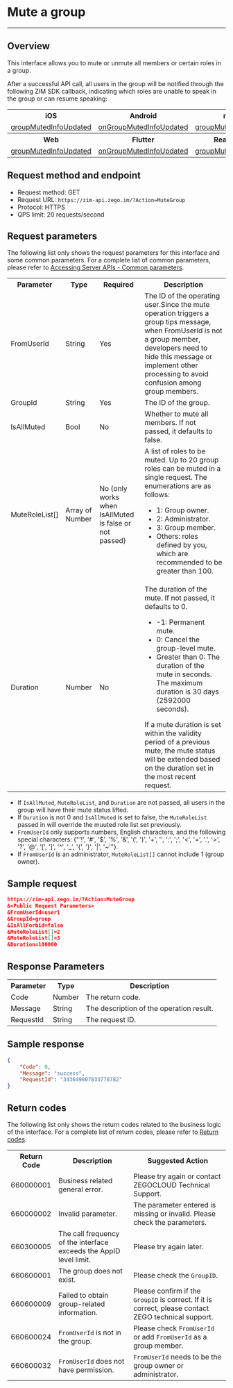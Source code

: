 # Mute a group

- - -

## Overview

This interface allows you to mute or unmute all members or certain roles in a group.

After a successful API call, all users in the group will be notified through the following ZIM SDK callback, indicating which roles are unable to speak in the group or can resume speaking:

<table>

<tbody><tr>
<th>iOS</th>
<th>Android</th>
<th>macOS</th>
<th>Windows</th>
</tr>
<tr>
<td><a href="https://docs.zegocloud.com/article/api?doc=zim_API~objective-c_ios~protocol~ZIMEventHandler#zim-group-muted-info-updated-operated-info-group-id" rel="noreferrer noopenner">groupMutedInfoUpdated</a></td>
<td><a href="https://docs.zegocloud.com/article/api?doc=zim_API~java_android~class~ZIMEventHandler#on-group-muted-info-updated" rel="noreferrer noopenner">onGroupMutedInfoUpdated</a></td>
<td><a href="https://docs.zegocloud.com/article/api?doc=zim_API~objective-c_macos~protocol~ZIMEventHandler#zim-group-muted-info-updated-operated-info-group-id" rel="noreferrer noopenner">groupMutedInfoUpdated</a></td>
<td><a href="https://docs.zegocloud.com/article/api?doc=zim_API~cpp_windows~class~ZIMEventHandler#on-group-muted-info-updated" rel="noreferrer noopenner">onGroupMutedInfoUpdated</a></td>
</tr>
<tr>
<th>Web</th>
<th>Flutter</th>
<th>React Native</th>
<th></th>
</tr>
<tr>
<td><a href="https://docs.zegocloud.com/article/api?doc=zim_API~javascript_web~interface~ZIMEventHandler#group-muted-info-updated" rel="noreferrer noopenner">groupMutedInfoUpdated</a></td>
<td><a href="https://pub.dev/documentation/zego_zim/latest/zego_zim/ZIMEventHandler/onGroupMutedInfoUpdated.html" rel="noreferrer noopenner">onGroupMutedInfoUpdated</a></td>
<td><a href="https://docs.zegocloud.com/article/api?doc=zim_API~javascript_react-native~interface~ZIMEventHandler#group-muted-info-updated" rel="noreferrer noopenner">groupMutedInfoUpdated</a></td>
<td></td>
</tr>
</tbody></table>

## Request method and endpoint

- Request method: GET
- Request URL: `https://zim-api.zego.im/?Action=MuteGroup`
- Protocol: HTTPS
- QPS limit: 20 requests/second

## Request parameters

The following list only shows the request parameters for this interface and some common parameters. For a complete list of common parameters, please refer to [Accessing Server APIs - Common parameters](../Accessing%20Server%20APIs.mdx#common-parameters).

<table>

<tbody><tr data-row-level="1">
<th>Parameter</th>
<th>Type</th>
<th>Required</th>
<th>Description</th>
</tr>
<tr data-row-level="2">
<td>FromUserId</td>
<td>String</td>
<td>Yes</td>
<td>The ID of the operating user.<Note title="Note">Since the mute operation triggers a group tips message, when FromUserId is not a group member, developers need to hide this message or implement other processing to avoid confusion among group members.</Note></td>
</tr>
<tr data-row-level="3">
<td>GroupId</td>
<td>String</td>
<td>Yes</td>
<td>The ID of the group.</td>
</tr>
<tr data-row-level="4">
<td>IsAllMuted</td>
<td>Bool</td>
<td>No</td>
<td>Whether to mute all members. If not passed, it defaults to false.</td>
</tr>
<tr data-row-level="5">
<td>MuteRoleList[]</td>
<td>Array of Number</td>
<td>No (only works when IsAllMuted is false or not passed)</td>
<td>
A list of roles to be muted. Up to 20 group roles can be muted in a single request. The enumerations are as follows:
<ul>
<li>1: Group owner.</li>
<li>2: Administrator.</li>
<li>3: Group member.</li>
<li>Others: roles defined by you, which are recommended to be greater than 100.</li>
</ul></td>
</tr>
<tr data-row-level="6">
<td>Duration</td>
<td>Number</td>
<td>No</td>
<td>The duration of the mute. If not passed, it defaults to 0.
<ul><li>-1: Permanent mute.</li><li>0: Cancel the group-level mute.</li><li>Greater than 0: The duration of the mute in seconds. The maximum duration is 30 days (2592000 seconds).</li></ul>If a mute duration is set within the validity period of a previous mute, the mute status will be extended based on the duration set in the most recent request.</td>
</tr>
</tbody></table>

<Note title="Note">

- If `IsAllMuted`, `MuteRoleList`, and `Duration` are not passed, all users in the group will have their mute status lifted.
- If `Duration` is not 0 and `IsAllMuted` is set to false, the `MuteRoleList` passed in will override the muuted role list set previously.
- `FromUserId` only supports numbers, English characters, and the following special characters: {"'!', '#', '$', '%', '&', '(', ')', '+', '', ':', ';', '<', '=', '.', '>', '?', '@', '[', ']', '^', '_', '{', '}', '|', '~'"}.
- If `FromUserId` is an administrator, `MuteRoleList[]` cannot include 1 (group owner).
</Note>

## Sample request

```json
https://zim-api.zego.im/?Action=MuteGroup
&<Public Request Parameters>
&FromUserId=user1
&GroupId=group
&IsAllForbid=false
&MuteRoleList[]=2
&MuteRoleList[]=3
&Duration=100000
```

## Response Parameters

<table>

<tbody><tr data-row-level="1">
<th>Parameter</th>
<th>Type</th>
<th>Description</th>
</tr>
<tr data-row-level="2">
<td>Code</td>
<td>Number</td>
<td>The return code.</td>
</tr>
<tr data-row-level="3">
<td>Message</td>
<td>String</td>
<td>The description of the operation result.</td>
</tr>
<tr data-row-level="4">
<td>RequestId</td>
<td>String</td>
<td>The request ID.</td>
</tr>
</tbody></table>


## Sample response

```json
{
    "Code": 0,
    "Message": "success",
    "RequestId": "343649807833778782"
}
```

## Return codes

The following list only shows the return codes related to the business logic of the interface. For a complete list of return codes, please refer to [Return codes](../Return%20codes.mdx).

<table>

<tbody><tr>
<th>Return Code</th>
<th>Description</th>
<th>Suggested Action</th>
</tr>
<tr>
<td>660000001</td>
<td>Business related general error.</td>
<td>Please try again or contact ZEGOCLOUD Technical Support.</td>
</tr>
<tr>
<td>660000002</td>
<td>Invalid parameter.&nbsp;</td>
<td>The parameter entered is missing or invalid. Please check the parameters.</td>
</tr>
<tr>
<td>660300005</td>
<td>The call frequency of the interface exceeds the AppID level limit.</td>
<td>Please try again later.</td>
</tr>
<tr>
<td>660600001</td>
<td>The group does not exist.</td>
<td>Please check the <code>GroupID</code>.</td>
</tr>
<tr>
<td>660600009</td>
<td>Failed to obtain group-related information.</td>
<td>Please confirm if the <code>GroupID</code> is correct. If it is correct, please contact ZEGO technical support.</td>
</tr>
<tr>
<td>660600024</td>
<td><code>FromUserId</code> is not in the group.</td>
<td>Please check <code>FromUserId</code> or add <code>FromUserId</code> as a group member.</td>
</tr>
<tr>
<td>660600032</td>
<td><code>FromUserId</code> does not have permission.</td>
<td><code>FromUserId</code> needs to be the group owner or administrator.</td>
</tr>
</tbody></table>
